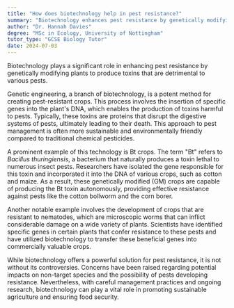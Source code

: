 ```yaml
---
title: "How does biotechnology help in pest resistance?"
summary: "Biotechnology enhances pest resistance by genetically modifying plants to produce toxins that effectively target and harm pests."
author: "Dr. Hannah Davies"
degree: "MSc in Ecology, University of Nottingham"
tutor_type: "GCSE Biology Tutor"
date: 2024-07-03
---
```


Biotechnology plays a significant role in enhancing pest resistance by genetically modifying plants to produce toxins that are detrimental to various pests.

Genetic engineering, a branch of biotechnology, is a potent method for creating pest-resistant crops. This process involves the insertion of specific genes into the plant's DNA, which enables the production of toxins harmful to pests. Typically, these toxins are proteins that disrupt the digestive systems of pests, ultimately leading to their death. This approach to pest management is often more sustainable and environmentally friendly compared to traditional chemical pesticides.

A prominent example of this technology is Bt crops. The term "Bt" refers to *Bacillus thuringiensis*, a bacterium that naturally produces a toxin lethal to numerous insect pests. Researchers have isolated the gene responsible for this toxin and incorporated it into the DNA of various crops, such as cotton and maize. As a result, these genetically modified (GM) crops are capable of producing the Bt toxin autonomously, providing effective resistance against pests like the cotton bollworm and the corn borer.

Another notable example involves the development of crops that are resistant to nematodes, which are microscopic worms that can inflict considerable damage on a wide variety of plants. Scientists have identified specific genes in certain plants that confer resistance to these pests and have utilized biotechnology to transfer these beneficial genes into commercially valuable crops.

While biotechnology offers a powerful solution for pest resistance, it is not without its controversies. Concerns have been raised regarding potential impacts on non-target species and the possibility of pests developing resistance. Nevertheless, with careful management practices and ongoing research, biotechnology can play a vital role in promoting sustainable agriculture and ensuring food security.
    